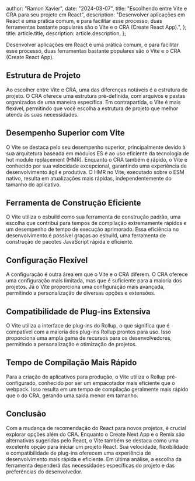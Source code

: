 
  author: "Ramon Xavier",
  date: "2024-03-07",
  title: "Escolhendo entre Vite e CRA para seu projeto em React",
  description:
    "Desenvolver aplicações em React é uma prática comum, e para facilitar esse processo, duas ferramentas bastante populares são o Vite e o CRA (Create React App).",
};
  title: article.title,
  description: article.description,
};


Desenvolver aplicações em React é uma prática comum, e para facilitar esse processo, duas ferramentas bastante populares são o Vite e o CRA (Create React App).

## Estrutura de Projeto

Ao escolher entre Vite e CRA, uma das diferenças notáveis é a estrutura de projeto. O CRA oferece uma estrutura pré-definida, com arquivos e pastas organizados de uma maneira específica. Em contrapartida, o Vite é mais flexível, permitindo que você escolha a estrutura de projeto que melhor atenda às suas necessidades.

## Desempenho Superior com Vite

O Vite se destaca pelo seu desempenho superior, principalmente devido à sua arquitetura baseada em módulos ES e ao uso eficiente da tecnologia de hot module replacement (HMR). Enquanto o CRA também é rápido, o Vite é conhecido por sua velocidade excepcional, garantindo uma experiência de desenvolvimento ágil e produtiva. O HMR no Vite, executado sobre o ESM nativo, resulta em atualizações mais rápidas, independentemente do tamanho do aplicativo.

## Ferramenta de Construção Eficiente

O Vite utiliza o esbuild como sua ferramenta de construção padrão, uma escolha que contribui para tempos de compilação extremamente rápidos e um desempenho de tempo de execução aprimorado. Essa eficiência no desenvolvimento é possível graças ao esbuild, uma ferramenta de construção de pacotes JavaScript rápida e eficiente.

## Configuração Flexível

A configuração é outra área em que o Vite e o CRA diferem. O CRA oferece uma configuração mais limitada, mas que é suficiente para a maioria dos projetos. Já o Vite proporciona uma configuração mais avançada, permitindo a personalização de diversas opções e extensões.

## Compatibilidade de Plug-ins Extensiva

O Vite utiliza a interface de plug-ins do Rollup, o que significa que é compatível com a maioria dos plug-ins Rollup prontos para uso. Isso proporciona uma ampla gama de recursos para os desenvolvedores, permitindo a personalização e otimização de projetos.

## Tempo de Compilação Mais Rápido

Para a criação de aplicativos para produção, o Vite utiliza o Rollup pré-configurado, conhecido por ser um empacotador mais eficiente que o webpack. Isso resulta em um tempo de compilação geralmente mais rápido que o do CRA, gerando uma saída menor em tamanho.

## Conclusão

Com a mudança de recomendação do React para novos projetos, é crucial explorar opções além do CRA. Enquanto o Create Next App e o Remix são alternativas sugeridas pelo React, o Vite também se destaca como uma excelente opção para iniciar um projeto React. Sua velocidade, flexibilidade e compatibilidade de plug-ins oferecem uma experiência de desenvolvimento mais rápida e eficiente. Em última análise, a escolha da ferramenta dependerá das necessidades específicas do projeto e das preferências do desenvolvedor.
